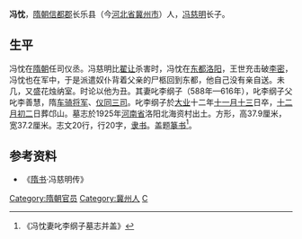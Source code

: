 '''冯忱'''，[[隋朝|隋朝]][[信都郡|信都郡]]长乐县（今[[河北省|河北省]][[冀州市|冀州市]]）人，[[冯慈明|冯慈明]]长子。
==生平==
冯忱在[[隋朝|隋朝]]任司仪丞。冯慈明比[[翟让|翟让]]杀害时，冯忱在[[东都|东都]][[洛阳|洛阳]]，王世充击破[[李密_(隋朝)|李密]]，冯忱也在军中，于是派遣奴仆背着父亲的尸柩回到东都，他自己没有亲自送。未几，又盛花烛纳室。时论以他为丑。其妻叱李纲子（588年—616年），叱李纲子父叱李善慧，隋[[车骑将军|车骑将军]]、[[仪同三司|仪同三司]]。叱李纲子於[[大业|大业]]十二年[[十一月十三|十一月十三]]日卒，[[十二月初二|十二月初二]]日葬邙山。墓志於1925年[[河南省|河南省]]洛阳北海资村出土。方形，高37.9厘米，宽37.2厘米。志文20行，行20字，[[隶书|隶书]]。盖题[[篆书|篆书]]<ref>《冯忱妻叱李纲子墓志并盖》</ref>。

==参考资料==
* 《[[隋书|隋书]]·冯慈明传》

{{DEFAULTSORT:F冯}}
[[Category:隋朝官员|Category:隋朝官员]]
[[Category:冀州人|Category:冀州人]]
[[Category:冯姓|C]]